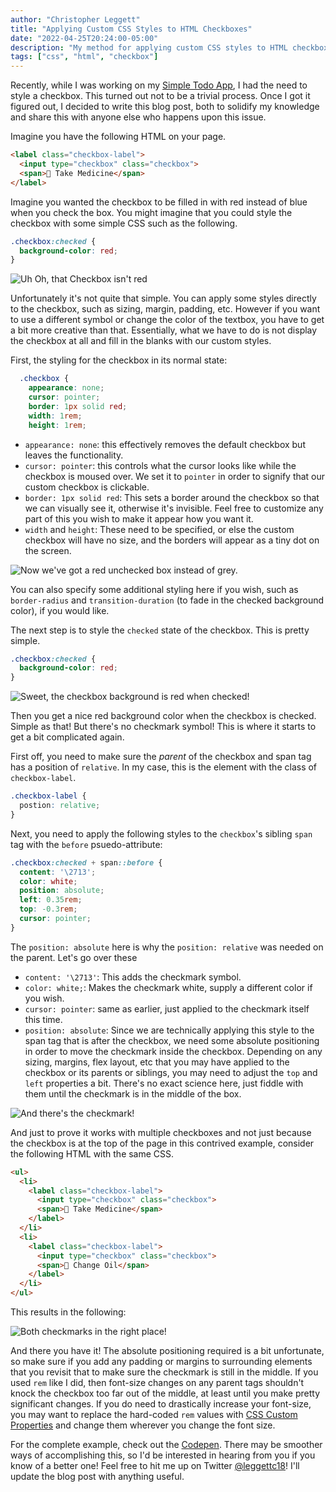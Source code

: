 ```yaml
---
author: "Christopher Leggett"
title: "Applying Custom CSS Styles to HTML Checkboxes"
date: "2022-04-25T20:24:00-05:00"
description: "My method for applying custom CSS styles to HTML checkboxes"
tags: ["css", "html", "checkbox"]
---
```


Recently, while I was working on my [Simple Todo App](https://chrisleggett.me/portfolio/todo-vite-ts), I had the need to style a checkbox. This turned out not to be a trivial process. Once I got it figured out, I decided to write this blog post, both to solidify my knowledge and share this with anyone else who happens upon this issue.

Imagine you have the following HTML on your page.

```html
<label class="checkbox-label">
  <input type="checkbox" class="checkbox">
  <span>💊 Take Medicine</span>
</label>
```

Imagine you wanted the checkbox to be filled in with red instead of blue when you check the box. You might imagine that you could style the checkbox with some simple CSS such as the following.

```css
.checkbox:checked {
  background-color: red;
}
```

![Uh Oh, that Checkbox isn't red](images/screenshot1.png)

Unfortunately it's not quite that simple. You can apply some styles directly to the checkbox, such as sizing, margin, padding, etc. However if you want to use a different symbol or change the color of the textbox, you have to get a bit more creative than that. Essentially, what we have to do is not display the checkbox at all and fill in the blanks with our custom styles.

First, the styling for the checkbox in its normal state:

```css
  .checkbox {
    appearance: none;
    cursor: pointer;
    border: 1px solid red;
    width: 1rem;
    height: 1rem;
```

- `appearance: none`: this effectively removes the default checkbox but leaves the functionality.
- `cursor: pointer`: this controls what the cursor looks like while the checkbox is moused over. We set it to `pointer` in order to signify that our custom checkbox is clickable.
- `border: 1px solid red`: This sets a border around the checkbox so that we can visually see it, otherwise it's invisible. Feel free to customize any part of this you wish to make it appear how you want it.
- `width` and `height`: These need to be specified, or else the custom checkbox will have no size, and the borders will appear as a tiny dot on the screen.

![Now we've got a red unchecked box instead of grey.](images/screenshot2.png)

You can also specify some additional styling here if you wish, such as `border-radius` and `transition-duration` (to fade in the checked background color), if you would like.

The next step is to style the `checked` state of the checkbox. This is pretty simple.

```css
.checkbox:checked {
  background-color: red;
}
```

![Sweet, the checkbox background is red when checked!](images/screenshot3.png)

Then you get a nice red background color when the checkbox is checked. Simple as that! But there's no checkmark symbol! This is where it starts to get a bit complicated again.

First off, you need to make sure the *parent* of the checkbox and span tag has a position of `relative`. In my case, this is the element with the class of `checkbox-label`.

```css
.checkbox-label {
  postion: relative;
}
```

Next, you need to apply the following styles to the `checkbox`'s sibling `span` tag with the `before` psuedo-attribute:

```css
.checkbox:checked + span::before {
  content: '\2713';
  color: white;
  position: absolute;
  left: 0.35rem;
  top: -0.3rem;
  cursor: pointer;
}
```

The `position: absolute` here is why the `position: relative` was needed on the parent. Let's go over these

- `content: '\2713'`: This adds the checkmark symbol.
- `color: white;`: Makes the checkmark white, supply a different color if you wish.
- `cursor: pointer`: same as earlier, just applied to the checkmark itself this time.
- `position: absolute`: Since we are technically applying this style to the span tag that is after the checkbox, we need some absolute positioning in order to move the checkmark inside the checkbox. Depending on any sizing, margins, flex layout, etc that you may have applied to the checkbox or its parents or siblings, you may need to adjust the `top` and `left` properties a bit. There's no exact science here, just fiddle with them until the checkmark is in the middle of the box.

![And there's the checkmark!](images/screenshot4.png)

And just to prove it works with multiple checkboxes and not just because the checkbox is at the top of the page in this contrived example, consider the following HTML with the same CSS.

```html
<ul>
  <li>
    <label class="checkbox-label">
      <input type="checkbox" class="checkbox">
      <span>💊 Take Medicine</span>
    </label>
  </li>
  <li>
    <label class="checkbox-label">
      <input type="checkbox" class="checkbox">
      <span>🚗 Change Oil</span>
    </label>
  </li>
</ul>
```

This results in the following:

![Both checkmarks in the right place!](images/screenshot5.png)

And there you have it! The absolute positioning required is a bit unfortunate, so make sure if you add any padding or margins to surrounding elements that you revisit that to make sure the checkmark is still in the middle. If you used `rem` like I did, then font-size changes on any parent tags shouldn't knock the checkbox too far out of the middle, at least until you make pretty significant changes. If you do need to drastically increase your font-size, you may want to replace the hard-coded `rem` values with [CSS Custom Properties](https://developer.mozilla.org/en-US/docs/Web/CSS/--*) and change them wherever you change the font size.

For the complete example, check out the [Codepen](https://codepen.io/leggettc18/pen/bGayPzo). There may be smoother ways of accomplishing this, so I'd be interested in hearing from you if you know of a better one! Feel free to hit me up on Twitter [@leggettc18](https://twitter.com/leggettc18)! I'll update the blog post with anything useful.

